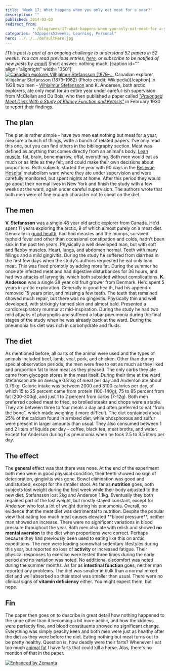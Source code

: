 ```yaml
---
title: 'Week 17: What happens when you only eat meat for a year?'
description: ""
published: 2014-03-03
redirect_from: 
            - /blog/week-17-what-happens-when-you-only-eat-meat-for-a-year/swizec/6534
categories: "52papers52weeks, Learning, Personal"
hero: ../../../defaultHero.jpg
---
```

_\[This post is part of an ongoing challenge to understand 52 papers in 52 weeks. You can read previous entries, [here](http://swizec.com/blog/category/52-papers-in-52-weeks), or subscribe to be notified of new posts by [email](http://swiz.ec/52papers-list)]_ Short answer: nothing much. \[caption id=&quot;&quot; align=&quot;alignright&quot; width=&quot;350&quot;][![Canadian explorer Vilhjalmur Stefansson (1879–...](http://upload.wikimedia.org/wikipedia/commons/thumb/0/0d/Vilhjalmur_Stefansson.jpg/350px-Vilhjalmur_Stefansson.jpg "Canadian explorer Vilhjalmur Stefansson (1879–...")](http://commons.wikipedia.org/wiki/File:Vilhjalmur_Stefansson.jpg) Canadian explorer Vilhjalmur Stefansson (1879–1962) (Photo credit: Wikipedia)\[/caption] In 1928 two men - [Vilhjalmur Stefansson](http://en.wikipedia.org/wiki/Vilhjalmur_Stefansson) and K. Andersen, both arctic explorers, ate only meat for an entire year under careful-ish supervision from McClellan and Du Bois, who then published a paper called [_&quot;Prolonged Meat Diets With a Study of Kidney Function and Ketosis&quot;_](http://www.jbc.org/content/87/3/651.full.pdf+html) in February 1930 to report their findings.

## The plan

The plan is rather simple - have two men eat nothing but meat for a year, measure a bunch of things, write a bunch of related papers. I&#x27;ve only read this one, but you can find others in the bibliography section. Meat was defined as anything that comes directly from an animal&#x27;s body. [Lean muscle](http://en.wikipedia.org/wiki/Muscle "Muscle"), fat, brain, bone marrow, offal, everything. Both men would eat as much or as little as they felt, and could make their own decisions about proportions. Both subjects started the year with 90 days in the [Bellevue Hospital](<http://maps.google.com/maps?ll=40.7393,-73.9753&spn=0.01,0.01&q=40.7393,-73.9753 (Bellevue%20Hospital%20Center)&t=h> "Bellevue Hospital Center") metabolism ward where they ate under supervision and were carefully monitored, but spent nights at home. After this period they would go about their normal lives in New York and finish the study with a few weeks at the ward, again under careful supervision. The authors wrote that both men were of fine enough character not to cheat on the diet.

## The men

**V. Stefansson** was a single 48 year old arctic explorer from Canada. He&#x27;d spent 11 years exploring the arctic, 9 of which almost purely on a meat diet. Generally in [good health](http://en.wikipedia.org/wiki/Health "Health"), had had measles and the mumps, survived typhoid fever and other than occasional constipation and colds, hadn&#x27;t been sick in the past ten years. Physically a well developed man, but with soft and flabby muscles. Heart, lungs, and abdomen normal. Teeth with many fillings and a mild gingivitis. During the study he suffered from diarrhea in the first few days when the study&#x27;s authors requested he eat only lean meat. This was fixed promptly by adding more fat. During the summer he once ate infected meat and had digestive disturbances for 36 hours, and had two attacks of laryngitis, which both subsided without complications. **K. Anderson** was a single 38 year old fruit grower from Denmark. He&#x27;d spent 5 years in arctic exploration. Generally in good health, had his appendix removed 15 years prior, and missing a few teeth. The teeth that remained showed much repair, but there was no gingivitis. Physically thin and well developed, with strikingly tanned skin and almost bald. Presented a cardiorespiratory murmur at mid-inspiration. During the study he had two mild attacks of pharyngitis and suffered a lobar pneumonia during the final stages of the study when he was already back at the ward. During the pneumonia his diet was rich in carbohydrate and fluids.

## The diet

As mentioned before, all parts of the animal were used and the types of animals included beef, lamb, veal, pork, and chicken. Other than during special observation periods, the men were free to eat as much as they liked and proportion fat to lean meat as they pleased. The only carbs they ate came from glycogen stores in the meat itself. During their time at the ward Stefansson ate on average 0.81kg of meat per day and Anderson ate about 0.79kg. Caloric intake was between 2000 and 3100 calories per day, of which 15 to 25 percent came from protein (100-140g), 75 to 85 percent from fat (200-300g), and just 1 to 2 percent from carbs (7-12g). Both men preferred cooked meat to fried, so broiled steaks and chops were a staple. They ate between three to four meals a day and often preferred to eat &quot;from the bone&quot;, which made weighing it more difficult. The diet contained about 25% of the calcium found in a mixed diet, while phosphorous and sulfur were present in larger amounts than usual. They also consumed between 1 and 2 liters of liquids per day - coffee, black tea, meat broths, and water. Except for Anderson during his pneumonia when he took 2.5 to 3.5 liters per day.

## The effect

The **general** effect was that there was none. At the end of the experiment both men were in good physical condition, their teeth showed no sign of deterioration, gingivitis was gone. Bowel elimination was good and undisturbed, except for the smaller stool. As far as **nutrition** goes, both subjects lost weight during the first week while their body adjusted to the new diet. Stefansson lost 2kg and Anderson 1.1kg. Eventually they both regained part of the lost weight, but mostly stayed constant, except for Anderson who lost a lot of weight during his pneumonia. Overall, no evidence that the meat diet was detrimental to nutrition. Despite the popular view that eating too much meat causes elevated \*\*blood pressure\*\*, neither man showed an increase. There were no significant variations in blood pressure throughout the year. Both men also ate with relish and showed **no mental aversion** to the diet when proportions were correct. Perhaps because they had previously been used to eating like this on arctic expeditions. The men were leading somewhat sedentary lifestyles during this year, but reported no loss of **activity** or increased fatigue. Their physical responses to exercise were tested three times during the early period and no variation was noted. No additional discomfort was noted during the summer months. As far as **intestinal function** goes, neither man reported any problems. The diet was smaller in bulk than a normal mixed diet and well absorbed so their stool was smaller than usual. There were no clinical signs of **vitamin deficiency** either. You might expect them, but nope.

## Fin

The paper then goes on to describe in great detail how nothing happened to the urine other than it becoming a bit more acidic, and how the kidneys were perfectly fine, and blood constituents showed no significant change. Everything was simply peachy keen and both men were just as healthy after the diet as they were before the diet. Eating nothing but meat turns out to be pretty healthy. Question is, how deadly were their farts? Whenever I eat too much [animal fat](http://en.wikipedia.org/wiki/Animal_fat "Animal fat") I have farts that could kill a horse. Alas, there&#x27;s no mention of that in the paper.

[![Enhanced by Zemanta](http://img.zemanta.com/zemified_e.png?x-id=c68b6b9c-c5e3-4d45-aa67-d6f892526e70)](http://www.zemanta.com/?px "Enhanced by Zemanta")
